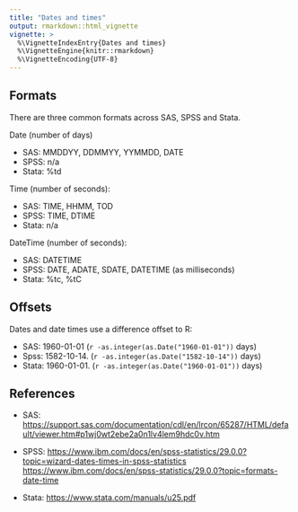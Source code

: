 ```yaml
---
title: "Dates and times"
output: rmarkdown::html_vignette
vignette: >
  %\VignetteIndexEntry{Dates and times}
  %\VignetteEngine{knitr::rmarkdown}
  %\VignetteEncoding{UTF-8}
---
```


## Formats

There are three common formats across SAS, SPSS and Stata.

Date (number of days)

* SAS:    MMDDYY, DDMMYY, YYMMDD, DATE
* SPSS:   n/a
* Stata:  %td

Time (number of seconds):

* SAS:   TIME, HHMM, TOD 
* SPSS:  TIME, DTIME
* Stata: n/a

DateTime (number of seconds):

* SAS:   DATETIME
* SPSS:  DATE, ADATE, SDATE, DATETIME (as milliseconds)
* Stata: %tc, %tC


## Offsets

Dates and date times use a difference offset to R:

* SAS: 1960-01-01 (`r -as.integer(as.Date("1960-01-01"))` days)
* Spss: 1582-10-14. (`r -as.integer(as.Date("1582-10-14"))` days)
* Stata: 1960-01-01. (`r -as.integer(as.Date("1960-01-01"))` days)


## References

* SAS: 
  <https://support.sas.com/documentation/cdl/en/lrcon/65287/HTML/default/viewer.htm#p1wj0wt2ebe2a0n1lv4lem9hdc0v.htm>
  
* SPSS:
  <https://www.ibm.com/docs/en/spss-statistics/29.0.0?topic=wizard-dates-times-in-spss-statistics>
  <https://www.ibm.com/docs/en/spss-statistics/29.0.0?topic=formats-date-time>

* Stata:
  <https://www.stata.com/manuals/u25.pdf>
